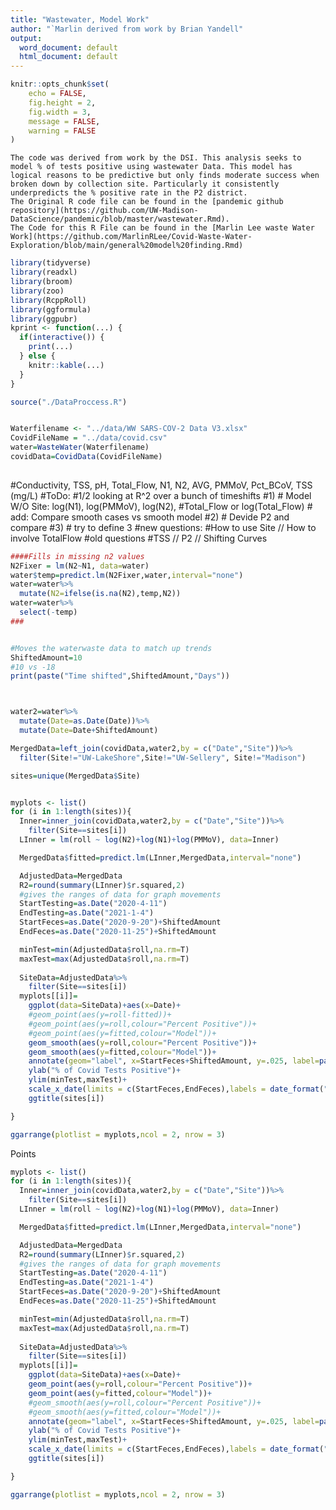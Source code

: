 ```yaml
---
title: "Wastewater, Model Work"
author: "`Marlin derived from work by Brian Yandell"
output:
  word_document: default
  html_document: default
---
```


```r
knitr::opts_chunk$set(
	echo = FALSE,
	fig.height = 2,
	fig.width = 3,
	message = FALSE,
	warning = FALSE
)
```

```
The code was derived from work by the DSI. This analysis seeks to model % of tests positive using wastewater Data. This model has logical reasons to be predictive but only finds moderate success when broken down by collection site. Particularly it consistently underpredicts the % positive rate in the P2 district.
The Original R code file can be found in the [pandemic github repository](https://github.com/UW-Madison-DataScience/pandemic/blob/master/wastewater.Rmd).
The Code for this R File can be found in the [Marlin Lee waste Water Work](https://github.com/MarlinRLee/Covid-Waste-Water-Exploration/blob/main/general%20model%20finding.Rmd)
```




```r
library(tidyverse)
library(readxl)
library(broom)
library(zoo)
library(RcppRoll)
library(ggformula)
library(ggpubr)
kprint <- function(...) {
  if(interactive()) {
    print(...)
  } else {
    knitr::kable(...)
  }
}
```

```r

source("./DataProccess.R")


Waterfilename <- "../data/WW SARS-COV-2 Data V3.xlsx"
CovidFileName = "../data/covid.csv"
water=WasteWater(Waterfilename)
covidData=CovidData(CovidFileName)
  
```

#Conductivity, TSS, pH, Total_Flow, N1, N2, AVG, PMMoV, Pct_BCoV, TSS (mg/L)
#ToDo:
#1/2 looking at R^2 over a bunch of timeshifts
#1)
# Model W/O Site: log(N1), log(PMMoV), log(N2), #Total_Flow or log(Total_Flow)
# add: Compare smooth cases vs smooth model
#2)
# Devide P2 and compare
#3)
# try to define 3
#new questions:
#How to use Site // How to involve TotalFlow
#old questions
#TSS // P2 // Shifting
Curves

```r
####Fills in missing n2 values
N2Fixer = lm(N2~N1, data=water)
water$temp=predict.lm(N2Fixer,water,interval="none")
water=water%>%
  mutate(N2=ifelse(is.na(N2),temp,N2))
water=water%>%
  select(-temp)
###


#Moves the waterwaste data to match up trends
ShiftedAmount=10
#10 vs -18
print(paste("Time shifted",ShiftedAmount,"Days"))



water2=water%>%
  mutate(Date=as.Date(Date))%>%
  mutate(Date=Date+ShiftedAmount)

MergedData=left_join(covidData,water2,by = c("Date","Site"))%>%
  filter(Site!="UW-LakeShore",Site!="UW-Sellery", Site!="Madison")

sites=unique(MergedData$Site)


myplots <- list()
for (i in 1:length(sites)){
  Inner=inner_join(covidData,water2,by = c("Date","Site"))%>%
    filter(Site==sites[i])
  LInner = lm(roll ~ log(N2)+log(N1)+log(PMMoV), data=Inner)

  MergedData$fitted=predict.lm(LInner,MergedData,interval="none")

  AdjustedData=MergedData
  R2=round(summary(LInner)$r.squared,2)
  #gives the ranges of data for graph movements
  StartTesting=as.Date("2020-4-11")
  EndTesting=as.Date("2021-1-4")
  StartFeces=as.Date("2020-9-20")+ShiftedAmount
  EndFeces=as.Date("2020-11-25")+ShiftedAmount

  minTest=min(AdjustedData$roll,na.rm=T)
  maxTest=max(AdjustedData$roll,na.rm=T)
  
  SiteData=AdjustedData%>%
    filter(Site==sites[i])
  myplots[[i]]=
    ggplot(data=SiteData)+aes(x=Date)+
    #geom_point(aes(y=roll-fitted))+
    #geom_point(aes(y=roll,colour="Percent Positive"))+
    #geom_point(aes(y=fitted,colour="Model"))+
    geom_smooth(aes(y=roll,colour="Percent Positive"))+
    geom_smooth(aes(y=fitted,colour="Model"))+
    annotate(geom="label", x=StartFeces+ShiftedAmount, y=.025, label=paste("R^2:",R2), color="red")+
    ylab("% of Covid Tests Positive")+
    ylim(minTest,maxTest)+
    scale_x_date(limits = c(StartFeces,EndFeces),labels = date_format("%b"))+
    ggtitle(sites[i])

}

ggarrange(plotlist = myplots,ncol = 2, nrow = 3)

```

Points

```r

myplots <- list()
for (i in 1:length(sites)){
  Inner=inner_join(covidData,water2,by = c("Date","Site"))%>%
    filter(Site==sites[i])
  LInner = lm(roll ~ log(N2)+log(N1)+log(PMMoV), data=Inner)

  MergedData$fitted=predict.lm(LInner,MergedData,interval="none")

  AdjustedData=MergedData
  R2=round(summary(LInner)$r.squared,2)
  #gives the ranges of data for graph movements
  StartTesting=as.Date("2020-4-11")
  EndTesting=as.Date("2021-1-4")
  StartFeces=as.Date("2020-9-20")+ShiftedAmount
  EndFeces=as.Date("2020-11-25")+ShiftedAmount

  minTest=min(AdjustedData$roll,na.rm=T)
  maxTest=max(AdjustedData$roll,na.rm=T)
  
  SiteData=AdjustedData%>%
    filter(Site==sites[i])
  myplots[[i]]=
    ggplot(data=SiteData)+aes(x=Date)+
    geom_point(aes(y=roll,colour="Percent Positive"))+
    geom_point(aes(y=fitted,colour="Model"))+
    #geom_smooth(aes(y=roll,colour="Percent Positive"))+
    #geom_smooth(aes(y=fitted,colour="Model"))+
    annotate(geom="label", x=StartFeces+ShiftedAmount, y=.025, label=paste("R^2:",R2), color="red")+
    ylab("% of Covid Tests Positive")+
    ylim(minTest,maxTest)+
    scale_x_date(limits = c(StartFeces,EndFeces),labels = date_format("%b"))+
    ggtitle(sites[i])

}

ggarrange(plotlist = myplots,ncol = 2, nrow = 3)
```